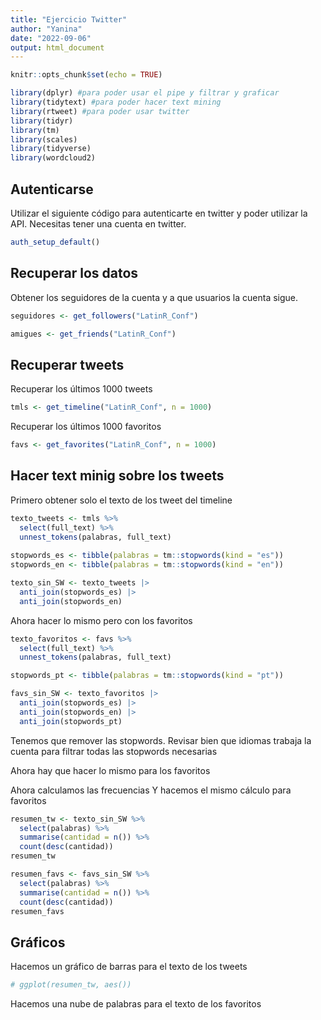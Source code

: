 ```yaml
---
title: "Ejercicio Twitter"
author: "Yanina"
date: "2022-09-06"
output: html_document
---
```


```r
knitr::opts_chunk$set(echo = TRUE)

library(dplyr) #para poder usar el pipe y filtrar y graficar
library(tidytext) #para poder hacer text mining
library(rtweet) #para poder usar twitter
library(tidyr)
library(tm)
library(scales)
library(tidyverse)
library(wordcloud2)
```

## Autenticarse

Utilizar el siguiente código para autenticarte en twitter y poder utilizar la API.  Necesitas tener una cuenta en twitter.

```r
auth_setup_default()
```


## Recuperar los datos

Obtener los seguidores de la cuenta y a que usuarios la cuenta sigue.

```r

seguidores <- get_followers("LatinR_Conf")

amigues <- get_friends("LatinR_Conf")

```

## Recuperar tweets

Recuperar los últimos 1000 tweets

```r

tmls <- get_timeline("LatinR_Conf", n = 1000)

```

Recuperar los últimos 1000 favoritos

```r

favs <- get_favorites("LatinR_Conf", n = 1000)

```

## Hacer text minig sobre los tweets


Primero obtener solo el texto de los tweet del timeline

```r

texto_tweets <- tmls %>% 
  select(full_text) %>% 
  unnest_tokens(palabras, full_text)
  
stopwords_es <- tibble(palabras = tm::stopwords(kind = "es"))
stopwords_en <- tibble(palabras = tm::stopwords(kind = "en"))

texto_sin_SW <- texto_tweets |> 
  anti_join(stopwords_es) |> 
  anti_join(stopwords_en)
```

Ahora hacer lo mismo pero con los favoritos

```r

texto_favoritos <- favs %>% 
  select(full_text) %>% 
  unnest_tokens(palabras, full_text)

stopwords_pt <- tibble(palabras = tm::stopwords(kind = "pt"))

favs_sin_SW <- texto_favoritos |> 
  anti_join(stopwords_es) |> 
  anti_join(stopwords_en) |> 
  anti_join(stopwords_pt)

```

Tenemos que remover las stopwords. Revisar bien que idiomas trabaja la cuenta para filtrar todas las stopwords necesarias

Ahora hay que hacer lo mismo para los favoritos

Ahora calculamos las frecuencias
Y hacemos el mismo cálculo para favoritos

```r
resumen_tw <- texto_sin_SW %>%
  select(palabras) %>%
  summarise(cantidad = n()) %>%
  count(desc(cantidad))
resumen_tw
```

```r
resumen_favs <- favs_sin_SW %>%
  select(palabras) %>%
  summarise(cantidad = n()) %>%
  count(desc(cantidad))
resumen_favs
```


## Gráficos

Hacemos un gráfico de barras para el texto de los tweets

```r

# ggplot(resumen_tw, aes())
```

Hacemos una nube de palabras para el texto de los favoritos

```r



```



